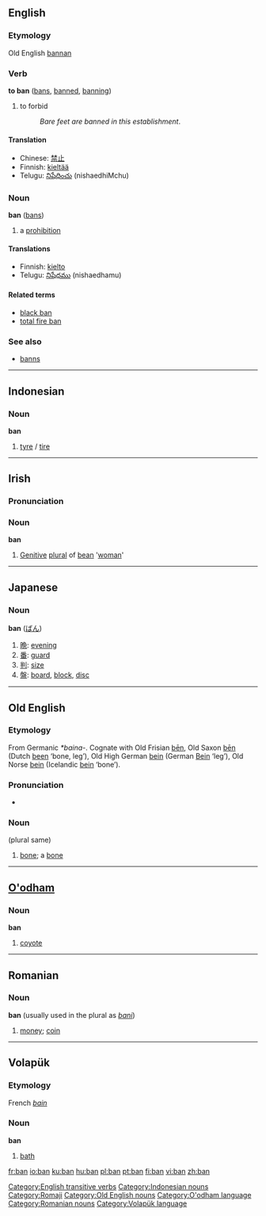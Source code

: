 ==English==
===Etymology===
Old English [[bannan]]

===Verb===
'''to ban''' ([[bans]], [[banned]], [[banning]])

#to forbid
#:''Bare feet are banned in this establishment''.

====Translation====
*Chinese: [[禁止]]
*Finnish: [[kieltää]]
*Telugu: [[నిషేధించు]] (nishaedhiMchu)

===Noun===
'''ban''' ([[bans]])

# a [[prohibition]]

====Translations====
*Finnish: [[kielto]]
*Telugu: [[నిషేధము]] (nishaedhamu)

====Related terms====
*[[black ban]]
*[[total fire ban]]

===See also===
*[[banns]]

[[Category:English transitive verbs]]

----

==Indonesian==
===Noun===
'''ban'''

# [[tyre]] / [[tire]]

[[Category:Indonesian nouns]]

----

==Irish==

===Pronunciation===
{{IPA|[ban]}}

===Noun===
'''ban'''
#[[Genitive]] [[plural]] of [[bean#Irish|bean]] '[[woman]]'

----

==Japanese==
===Noun===
'''ban''' ([[ばん]])
#[[晩]]: [[evening]]
#[[番]]: [[guard]]
#[[判]]: [[size]]
#[[盤]]: [[board]], [[block]], [[disc]]

[[Category:Romaji]]

----

==Old English==
===Etymology===
From Germanic ''*baina-''.  Cognate with Old Frisian [[ben|bēn]], Old Saxon [[ben|bēn]] (Dutch [[been]] ‘bone, leg’), Old High German [[bein]] (German [[Bein]] ‘leg’), Old Norse [[bein]] (Icelandic [[bein]] ‘bone’).

===Pronunciation===
*{{IPA|/ba:n/}}

===Noun===
{{Unicode|'''bān'''}} {{n}} (plural same)
# [[bone]]; a [[bone]]

[[Category:Old English nouns]]

----

==[[O'odham]]==
===Noun===
'''ban'''

# [[coyote]]

[[Category:O'odham language]]

----

==Romanian==
===Noun===
'''ban''' (usually used in the plural as ''[[bani]]'')

# [[money]]; [[coin]]

[[Category:Romanian nouns]]

----

==Volapük==
===Etymology===
French ''[[bain]]'' 
===Noun=== 
'''ban'''

# [[bath]]

[[Category:Volapük language]]

[[fr:ban]]
[[io:ban]]
[[ku:ban]]
[[hu:ban]]
[[pl:ban]]
[[pt:ban]]
[[fi:ban]]
[[vi:ban]]
[[zh:ban]]